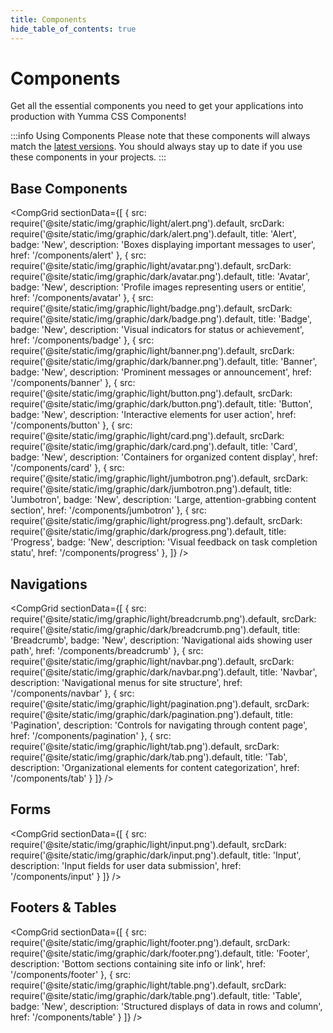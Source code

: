 ```yaml
---
title: Components
hide_table_of_contents: true
---
```



# Components

Get all the essential components you need to get your applications into production with Yumma CSS Components!

:::info Using Components
Please note that these components will always match the [latest versions](https://www.npmjs.com/package/yummacss). You should always stay up to date if you use these components in your projects.
:::

## Base Components

<CompGrid
  sectionData={[
    {
      src: require('@site/static/img/graphic/light/alert.png').default,
      srcDark: require('@site/static/img/graphic/dark/alert.png').default,
      title: 'Alert',
      badge: 'New',
      description: 'Boxes displaying important messages to user',
      href: '/components/alert'
    },
    {
      src: require('@site/static/img/graphic/light/avatar.png').default,
      srcDark: require('@site/static/img/graphic/dark/avatar.png').default,
      title: 'Avatar',
      badge: 'New',
      description: 'Profile images representing users or entitie',
      href: '/components/avatar'
    },
    {
      src: require('@site/static/img/graphic/light/badge.png').default,
      srcDark: require('@site/static/img/graphic/dark/badge.png').default,
      title: 'Badge',
      badge: 'New',
      description: 'Visual indicators for status or achievement',
      href: '/components/badge'
    },
    {
      src: require('@site/static/img/graphic/light/banner.png').default,
      srcDark: require('@site/static/img/graphic/dark/banner.png').default,
      title: 'Banner',
      badge: 'New',
      description: 'Prominent messages or announcement',
      href: '/components/banner'
    },
    {
      src: require('@site/static/img/graphic/light/button.png').default,
      srcDark: require('@site/static/img/graphic/dark/button.png').default,
      title: 'Button',
      badge: 'New',
      description: 'Interactive elements for user action',
      href: '/components/button'
    },
    {
      src: require('@site/static/img/graphic/light/card.png').default,
      srcDark: require('@site/static/img/graphic/dark/card.png').default,
      title: 'Card',
      badge: 'New',
      description: 'Containers for organized content display',
      href: '/components/card'
    },
    {
      src: require('@site/static/img/graphic/light/jumbotron.png').default,
      srcDark: require('@site/static/img/graphic/dark/jumbotron.png').default,
      title: 'Jumbotron',
      badge: 'New',
      description: 'Large, attention-grabbing content section',
      href: '/components/jumbotron'
    },
    {
      src: require('@site/static/img/graphic/light/progress.png').default,
      srcDark: require('@site/static/img/graphic/dark/progress.png').default,
      title: 'Progress',
      badge: 'New',
      description: 'Visual feedback on task completion statu',
      href: '/components/progress'
    },
 ]}
/>

## Navigations

<CompGrid
 sectionData={[
    {
      src: require('@site/static/img/graphic/light/breadcrumb.png').default,
      srcDark: require('@site/static/img/graphic/dark/breadcrumb.png').default,
      title: 'Breadcrumb',
      badge: 'New',
      description: 'Navigational aids showing user path',
      href: '/components/breadcrumb'
    },
    {
      src: require('@site/static/img/graphic/light/navbar.png').default,
      srcDark: require('@site/static/img/graphic/dark/navbar.png').default,
      title: 'Navbar',
      description: 'Navigational menus for site structure',
      href: '/components/navbar'
    },
    {
      src: require('@site/static/img/graphic/light/pagination.png').default,
      srcDark: require('@site/static/img/graphic/dark/pagination.png').default,
      title: 'Pagination',
      description: 'Controls for navigating through content page',
      href: '/components/pagination'
    },
    {
      src: require('@site/static/img/graphic/light/tab.png').default,
      srcDark: require('@site/static/img/graphic/dark/tab.png').default,
      title: 'Tab',
      description: 'Organizational elements for content categorization',
      href: '/components/tab'
    }
 ]}
/>

## Forms

<CompGrid
 sectionData={[
  {
    src: require('@site/static/img/graphic/light/input.png').default,
    srcDark: require('@site/static/img/graphic/dark/input.png').default,
    title: 'Input',
    description: 'Input fields for user data submission',
    href: '/components/input'
  }
 ]}
/>

## Footers & Tables

<CompGrid
 sectionData={[
    {
      src: require('@site/static/img/graphic/light/footer.png').default,
      srcDark: require('@site/static/img/graphic/dark/footer.png').default,
      title: 'Footer',
      description: 'Bottom sections containing site info or link',
      href: '/components/footer'
    },
    {
      src: require('@site/static/img/graphic/light/table.png').default,
      srcDark: require('@site/static/img/graphic/dark/table.png').default,
      title: 'Table',
      badge: 'New',
      description: 'Structured displays of data in rows and column',
      href: '/components/table'
    }
 ]}
/>